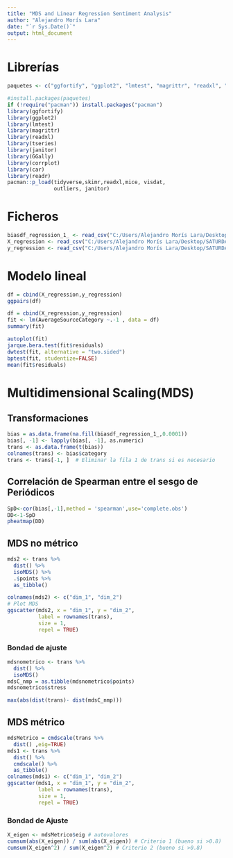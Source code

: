 ---
title: "MDS and Linear Regression Sentiment Analysis"
author: "Alejandro Morís Lara"
date: "`r Sys.Date()`"
output: html_document
---

# Librerías

```{r}
paquetes <- c("ggfortify", "ggplot2", "lmtest", "magrittr", "readxl", "tseries","GGally","corrplot")

#install.packages(paquetes)
if (!require("pacman")) install.packages("pacman")
library(ggfortify)
library(ggplot2)
library(lmtest)
library(magrittr)
library(readxl)
library(tseries)
library(janitor)
library(GGally)
library(corrplot)
library(car)
library(readr)
pacman::p_load(tidyverse,skimr,readxl,mice, visdat,
               outliers, janitor)
```

# Ficheros

```{r message=FALSE, warning=FALSE, paged.print=FALSE}
biasdf_regression_1_ <- read_csv("C:/Users/Alejandro Morís Lara/Desktop/SATURDAYS AI DL/Linear Regression/biasdf_regression (1).csv")
X_regression <- read_csv("C:/Users/Alejandro Morís Lara/Desktop/SATURDAYS AI DL/Linear Regression/X_regression.csv")
y_regression <- read_csv("C:/Users/Alejandro Morís Lara/Desktop/SATURDAYS AI DL/Linear Regression/y_regression.csv")
```

# Modelo lineal 

```{r}
df = cbind(X_regression,y_regression)
ggpairs(df)
```

```{r}
df = cbind(X_regression,y_regression)
fit <- lm(AverageSourceCategory ~.-1 , data = df)
summary(fit)
```

```{r}
autoplot(fit)
jarque.bera.test(fit$residuals)
dwtest(fit, alternative = "two.sided")
bptest(fit, studentize=FALSE)
mean(fit$residuals)
```

# Multidimensional Scaling(MDS)

## Transformaciones

```{r}
bias = as.data.frame(na.fill(biasdf_regression_1_,0.0001))
bias[, -1] <- lapply(bias[, -1], as.numeric)
trans <- as.data.frame(t(bias))
colnames(trans) <- bias$category
trans <- trans[-1, ]  # Eliminar la fila 1 de trans si es necesario
```

## Correlación de Spearman entre el sesgo de Periódicos

```{r}
SpD<-cor(bias[,-1],method = 'spearman',use='complete.obs') 
DD<-1-SpD 
pheatmap(DD) 
```

## MDS no métrico

```{r}
mds2 <- trans %>%
  dist() %>%
  isoMDS() %>%
  .$points %>%
  as_tibble()

colnames(mds2) <- c("dim_1", "dim_2")
# Plot MDS
ggscatter(mds2, x = "dim_1", y = "dim_2", 
          label = rownames(trans),
          size = 1,
          repel = TRUE)
```

### Bondad de ajuste

```{r}
mdsnometrico <- trans %>%
  dist() %>%
  isoMDS()
mdsC_nmp = as.tibble(mdsnometrico$points)
mdsnometrico$stress

max(abs(dist(trans)- dist(mdsC_nmp))) 
```

## MDS métrico

```{r}
mdsMetrico = cmdscale(trans %>%
  dist() ,eig=TRUE)
mds1 <- trans %>%
  dist() %>%
  cmdscale() %>%
  as_tibble()
colnames(mds1) <- c("dim_1", "dim_2")
ggscatter(mds1, x = "dim_1", y = "dim_2", 
          label = rownames(trans),
          size = 1,
          repel = TRUE)
```

### Bondad de Ajuste

```{r}
X_eigen <- mdsMetrico$eig # autovalores
cumsum(abs(X_eigen)) / sum(abs(X_eigen)) # Criterio 1 (bueno si >0.8)
cumsum(X_eigen^2) / sum(X_eigen^2) # Criterio 2 (bueno si >0.8)
```
